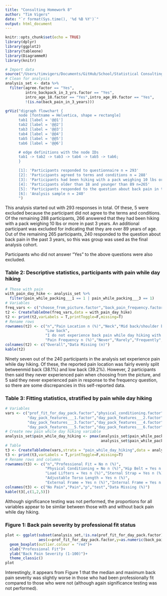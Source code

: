 ```yaml
---
title: "Consulting Homework 8"
author: "Tim Vigers"
date: "`r format(Sys.time(), '%d %B %Y')`"
output: html_document
---
```


```r
knitr::opts_chunk$set(echo = TRUE)
library(dplyr)
library(ggplot2)
library(tableone)
library(DiagrammeR)
library(knitr)
```

```r
# Import data
source("/Users/timvigers/Documents/GitHub/School/Statistical Consulting 2/Kiernan Project/Data/survey.r")
# Clean for analysis
analysis_set <- data %>%
  filter(agree.factor == "Yes",
         intro_backpack_in_3_yrs.factor == "Yes",
         intro_age_18.factor == "Yes",intro_age_89.factor == "Yes",
         !(is.na(back_pain_in_3_years)))
```

```r
grViz("digraph flowchart {
      node [fontname = Helvetica, shape = rectangle]        
      tab1 [label = '@@1']
      tab2 [label = '@@2']
      tab3 [label = '@@3']
      tab4 [label = '@@4']
      tab5 [label = '@@5']
      tab6 [label = '@@6']

      # edge definitions with the node IDs
      tab1 -> tab2 -> tab3 -> tab4 -> tab5 -> tab6;
      }

      [1]: 'Participants responded to questionnaire n = 293'
      [2]: 'Participants agreed to terms and conditions n = 288'
      [3]: 'Participants had been hiking with a pack weighing 10 lbs or more in past 3 years n = 266'
      [4]: 'Participants older than 18 and younger than 89 n=265'
      [5]: 'Participants responded to the question about back pain in the past 3 years n = 240'
      [6]: 'Analysis sample n = 240' 
      ")
```

This analysis started out with 293 responses in total. Of these, 5 were excluded because the participant did not agree to the terms and conditions. Of the remaining 288 participants, 266 answered that they had been hiking with a pack weighing 10 lbs or more in past 3 years. An additional participant was excluded for indicating that they are over 89 years of age. Out of the remaining 265 participants, 240 responded to the question about back pain in the past 3 years, so this was group was used as the final analysis cohort.

Participants who did not answer "Yes" to the above questions were also excluded. 

### Table 2: Descriptive statistics, participants with pain while day hiking

```r
# Those with pain
with_pain_day_hike <- analysis_set %>%
  filter(pain_while_packing___1 == 1 | pain_while_packing___3 == 1)
# Variables
freq_vars <- c("choose_from_picture.factor","back_pain_frequency.factor")
t2 <- CreateTableOne(freq_vars,data = with_pain_day_hike)
t2 <- print(t2,varLabels = T,printToggle=F,missing=T)
# Rename rows
rownames(t2) <- c("n","Pain Location n (%)","Neck","Mid back/shoulder blade",
                  "Low back",
                  "I do not experience back pain while day hiking with a pack",
                  "Pain Frequency n (%)","Never","Rarely","Frequently","Always")
colnames(t2) <- c("Overall","Data Missing (n)")
kable(t2)
```

Ninety seven out of the 240 participants in the analysis set experience pain while day hiking. Of these, the reported pain location was fairly evenly split betweenmid back (38.1%) and low back (39.2%). However, 2 participants then said they never experienced pain when choosing from the picture, and 5 said they never experienced pain in response to the frequency question, so there are some discrepancies in this self-reported data. 

### Table 3: Fitting statistics, stratified by pain while day hiking

```r
# Variables
vars <- c("prof_fit_for_day_pack.factor","physical_conditioning.factor",
          "day_pack_features___1.factor","day_pack_features___2.factor",
          "day_pack_features___3.factor","day_pack_features___4.factor",
          "day_pack_features___5.factor","day_pack_features___6.factor")
# Create new pain while day hiking variable
analysis_set$pain_while_day_hiking <- pmax(analysis_set$pain_while_packing___1,
                                           analysis_set$pain_while_packing___3)
# Table
t3 <- CreateTableOne(vars,strata = "pain_while_day_hiking",data = analysis_set)
t3 <- print(t3,varLabels = T,printToggle=F,missing=T)
# Rename rows and columns
rownames(t3) <- c("n","Professional Fit = No n (%)",
                  "Physical Conditioning = No n (%)","Hip Belt = Yes n (%)",
                  "Load Lifters = Yes n (%)","Sternal Strap = Yes n (%)",
                  "Adjustable Torso Length = Yes n (%)",
                  "External Frame = Yes n (%)","Internal Frame = Yes n (%)")
colnames(t3) <- c("No Pain","Pain","p","test","Data Missing (%)")
kable(t3[,c(1,2,5)])
```

Although significance testing was not performed, the proportions for all variables appear to be similar between those with and without back pain while day hiking. 

### Figure 1: Back pain severity by professional fit status

```r
plot <- ggplot(subset(analysis_set,!is.na(prof_fit_for_day_pack.factor)),
               aes(x=prof_fit_for_day_pack.factor,y=as.numeric(back_pain)))+
  geom_boxplot(outlier.colour = "red")+
  xlab("Professional Fit")+
  ylab("Back Pain Severity (1-100)")+
  theme_classic()
plot
```

Interestingly, it appears from Figure 1 that the median and maximum back pain severity was slightly worse in those who had been professionally fit compared to those who were not (although again significance testing was not performed). 